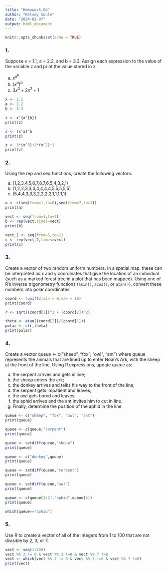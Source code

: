 ```yaml
---
title: "Homework_04"
author: "Kelsey Soule"
date: "2024-02-07"
output: html_document
---
```


```r
knitr::opts_chunk$set(echo = TRUE)
```

### 1. 

Suppose x = 1.1, a = 2.2, and b = 3.3. Assign each expression to the value of the variable z and print the value stored in z.

a. $x^{a^{b}}$  
b. $(x^a)^b$  
c. $3x^3+2x^2+1$  

```r
x <- 1.1
a <- 2.2
b <- 3.3

z <- x^{a^{b}}
print(z)

z <- (x^a)^b
print(z)

z <- 3*(x^3)+2*(x^2)+1
print(z)

```

### 2.

Using the rep and seq functions, create the following vectors:

a. (1,2,3,4,5,6,7,8,7,6,5,4,3,2,1)
b. (1,2,2,3,3,3,4,4,4,4,5,5,5,5,5)
c. (5,4,4,3,3,3,2,2,2,2,1,1,1,1,1)

```r
a <- c(seq(from=1,to=8),seq(from=7,to=1))
print(a)

vect <- seq(from=1,to=5)
b <- rep(vect,times=vect)
print(b)

vect_2 <- seq(from=5,to=1)
c <- rep(vect_2,times=vect)
print(c)
```

### 3. 
Create a vector of two random uniform numbers. In a spatial map, these can be interpreted as x and y coordinates that give the location of an individual (such as a marked forest tree in a plot that has been mapped). Using one of R’s inverse trigonometry functions (`asin()`, `acos()`, or `atan()`), convert these numbers into polar coordinates.

```r
coord <- runif(2,min = 0,max = 10)
print(coord)

r <- sqrt((coord[1])^2 + (coord[2])^2)

theta <- atan((coord[2])/(coord[1]))
polar <- c(r,theta)
print(polar)
```

### 4. 
Create a vector queue <- c("sheep", "fox", "owl", "ant") where queue represents the animals that are lined up to enter Noah’s Ark, with the sheep at the front of the line. Using R expressions, update queue as:

a. the serpent arrives and gets in line;
b. the sheep enters the ark;
c. the donkey arrives and talks his way to the front of the line;
d. the serpent gets impatient and leaves;
e. the owl gets bored and leaves;
f. the aphid arrives and the ant invites him to cut in line.
g. Finally, determine the position of the aphid in the line.

```r
queue <- c("sheep", "fox", "owl", "ant")
print(queue)

queue <- c(queue,"serpent")
print(queue)

queue <- setdiff(queue,"sheep")
print(queue)

queue <- c("donkey",queue)
print(queue)

queue <- setdiff(queue,"serpent")
print(queue)

queue <- setdiff(queue,"owl")
print(queue)

queue <- c(queue[1:2],"aphid",queue[3])
print(queue)

which(queue=="aphid")
```

### 5.
Use R to create a vector of all of the integers from 1 to 100 that are not divisible by 2, 3, or 7.

```r
vect <- seq(1:100)
vect %% 2 != 0 & vect %% 3 !=0 & vect %% 7 !=0
vect <- which(vect %% 2 != 0 & vect %% 3 !=0 & vect %% 7 !=0)
print(vect)
```

